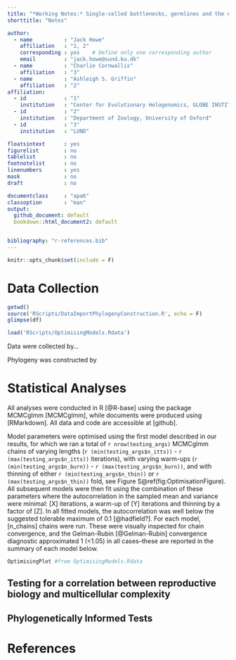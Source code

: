 ```yaml
---
title: "*Working Notes:* Single-celled bottlenecks, germlines and the evolution of complex multi-cellularity"
shorttitle: "Notes"

author: 
  - name          : "Jack Howe"
    affiliation   : "1, 2"
    corresponding : yes    # Define only one corresponding author
    email         : "jack.howe@sund.ku.dk"
  - name          : "Charlie Cornwallis"
    affiliation   : "3"
  - name          : "Ashleigh S. Griffin"
    affiliation   : "2"  
affiliation:
  - id            : "1"
    institution   : "Center for Evolutionary Hologenomics, GLOBE INSTITUTE, University of Copenhagen"
  - id            : "2"
    institution   : "Department of Zoology, University of Oxford"
  - id            : "3"
    institution   : "LUND"

floatsintext      : yes
figurelist        : no
tablelist         : no
footnotelist      : no
linenumbers       : yes
mask              : no
draft             : no

documentclass     : "apa6"
classoption       : "man"
output: 
  github_document: default
  bookdown::html_document2: default


bibliography: "r-references.bib"
---
```


```r
knitr::opts_chunk$set(include = F)
```


# Data Collection
```r
getwd()
source('RScripts/DataImportPhylogenyConstruction.R', echo = F)
glimpse(df)
```

```r
load('RScripts/OptimisingModels.Rdata')
```

Data were collected by... 

Phylogeny was constructed by

# Statistical Analyses

All analyses were conducted in R [@R-base] using the package MCMCglmm [MCMCglmm], while documents were produced using [RMarkdown]. All data and code are accessible at [github]. 

Model parameters were optimised using the first model described in our results, for which we ran a total of `r nrow(testing_args)` MCMCglmm chains of varying lengths (`r (min(testing_args$n_itts))` - `r (max(testing_args$n_itts))` iterations), with varying warm-ups (`r (min(testing_args$n_burn))` - `r (max(testing_args$n_burn))`, and with thinning of either `r (min(testing_args$n_thin))` or `r (max(testing_args$n_thin))` fold, see Figure S\@ref(fig:OptimisationFigure).  All subsequent models were then fit using the combination of these parameters where the autocorrelation in the sampled mean and variance were minimal: [X] iterations, a warm-up of [Y] iterations and thinning by a factor of [Z]. In all fitted models, the autocorrelation was well below the suggested tolerable maximum of 0.1 [@hadfield?]. For each model, [n_chains] chains were run. These were visually inspected for chain convergence, and the Gelman-Rubin [@Gelman-Rubin] convergence diagnostic approximated 1 (<1.05) in all cases--these are reported in the summary of each model below. 

```r
OptimisingPlot #from OptimisingModels.Rdata
```
## Testing for a correlation between reproductive biology and multicellular complexity

## Phylogenetically Informed Tests




\newpage

# References

\begingroup
\setlength{\parindent}{-0.5in}
\setlength{\leftskip}{0.5in}

<div id="refs" custom-style="Bibliography"></div>
\endgroup



